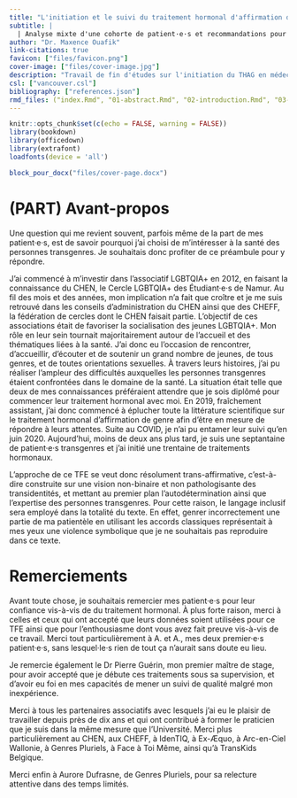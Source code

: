 ```yaml
---
title: "L'initiation et le suivi du traitement hormonal d'affirmation de genre en médecine générale"
subtitle: |
  | Analyse mixte d'une cohorte de patient·e·s et recommandations pour la pratique clinique
author: "Dr. Maxence Ouafik"
link-citations: true
favicon: ["files/favicon.png"]
cover-image: ["files/cover-image.jpg"]
description: "Travail de fin d'études sur l'initiation du THAG en médecine générale"
csl: ["vancouver.csl"]
bibliography: ["references.json"]
rmd_files: ("index.Rmd", "01-abstract.Rmd", "02-introduction.Rmd", "03-methodology.Rmd", "04-results.Rmd", "05-discussion.Rmd", "06-conclusion.Rmd", "07-references.Rmd", "08-appendix.Rmd")
---
```


```r
knitr::opts_chunk$set(c(echo = FALSE, warning = FALSE))
library(bookdown)
library(officedown)
library(extrafont)
loadfonts(device = 'all')
```

```r
block_pour_docx("files/cover-page.docx")

```

\newpage

# (PART) Avant-propos {.unnumbered}

Une question qui me revient souvent, parfois même de la part de mes patient·e·s, est de savoir pourquoi j'ai choisi de m'intéresser à la santé des personnes transgenres. Je souhaitais donc profiter de ce préambule pour y répondre.

J'ai commencé à m'investir dans l'associatif LGBTQIA+ en 2012, en faisant la connaissance du CHEN, le Cercle LGBTQIA+ des Étudiant·e·s de Namur. Au fil des mois et des années, mon implication n'a fait que croître et je me suis retrouvé dans les conseils d'administration du CHEN ainsi que des CHEFF, la fédération de cercles dont le CHEN faisait partie. L'objectif de ces associations était de favoriser la socialisation des jeunes LGBTQIA+. Mon rôle en leur sein tournait majoritairement autour de l'accueil et des thématiques liées à la santé. J'ai donc eu l'occasion de rencontrer, d'accueillir, d'écouter et de soutenir un grand nombre de jeunes, de tous genres, et de toutes orientations sexuelles. À travers leurs histoires, j'ai pu réaliser l'ampleur des difficultés auxquelles les personnes transgenres étaient confrontées dans le domaine de la santé. La situation était telle que deux de mes connaissances préféraient attendre que je sois diplômé pour commencer leur traitement hormonal avec moi. En 2019, fraîchement assistant, j'ai donc commencé à éplucher toute la littérature scientifique sur le traitement hormonal d'affirmation de genre afin d'être en mesure de répondre à leurs attentes. Suite au COVID, je n'ai pu entamer leur suivi qu'en juin 2020. Aujourd'hui, moins de deux ans plus tard, je suis une septantaine de patient·e·s transgenres et j'ai initié une trentaine de traitements hormonaux.

L'approche de ce TFE se veut donc résolument trans-affirmative, c'est-à-dire construite sur une vision non-binaire et non pathologisante des transidentités, et mettant au premier plan l'autodétermination ainsi que l'expertise des personnes transgenres. Pour cette raison, le langage inclusif sera employé dans la totalité du texte. En effet, genrer incorrectement une partie de ma patientèle en utilisant les accords classiques représentait à mes yeux une violence symbolique que je ne souhaitais pas reproduire dans ce texte.

\newpage

# Remerciements {#remerciements .unnumbered}

Avant toute chose, je souhaitais remercier mes patient·e·s pour leur confiance vis-à-vis de du traitement hormonal. À plus forte raison, merci à celles et ceux qui ont accepté que leurs données soient utilisées pour ce TFE ainsi que pour l'enthousiasme dont vous avez fait preuve vis-à-vis de ce travail. Merci tout particulièrement à A. et A., mes deux premier·e·s patient·e·s, sans lesquel·le·s rien de tout ça n'aurait sans doute eu lieu.

Je remercie également le Dr Pierre Guérin, mon premier maître de stage, pour avoir accepté que je débute ces traitements sous sa supervision, et d'avoir eu foi en mes capacités de mener un suivi de qualité malgré mon inexpérience.

Merci à tous les partenaires associatifs avec lesquels j'ai eu le plaisir de travailler depuis près de dix ans et qui ont contribué à former le praticien que je suis dans la même mesure que l'Université. Merci plus particulièrement au CHEN, aux CHEFF, à IdenTIQ, à Ex-Æquo, à Arc-en-Ciel Wallonie, à Genres Pluriels, à Face à Toi Même, ainsi qu'à TransKids Belgique.

Merci enfin à Aurore Dufrasne, de Genres Pluriels, pour sa relecture attentive dans des temps limités.

\newpage
